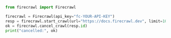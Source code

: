 ```python Python
from firecrawl import Firecrawl

firecrawl = Firecrawl(api_key="fc-YOUR-API-KEY")
resp = firecrawl.start_crawl(url="https://docs.firecrawl.dev", limit=10)
ok = firecrawl.cancel_crawl(resp.id)
print("cancelled:", ok)
```
